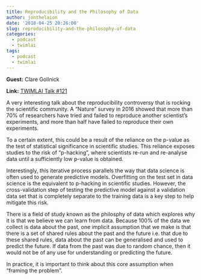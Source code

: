 ```yaml
---
title: Reproducibility and the Philosophy of Data
author: jonthelaion
date: '2018-04-25 20:26:00'
slug: reproducibility-and-the-philosophy-of-data
categories:
  - podcast
  - twimlai
tags:
  - podcast
  - twimlai
---
```

**Guest:** Clare Gollnick

**Link:** <a href="https://twimlai.com/twiml-talk-121-reproducibility-philosophy-data-clare-gollnick/" target="_blank">TWIMLAI Talk #121</a>

A very interesting talk about the reproducibility controversy that is rocking the scientific community. A "Nature" survey in 2016 showed that more than 70% of researchers have tried and failed to reproduce another scientist's experiments, and more than half have failed to reproduce their own experiments.

To a certain extent, this could be a result of the reliance on the p-value as the test of statistical significance in scientific studies. This reliance exposes studies to the risk of "p-hacking", where scientists re-run and re-analyse data until a sufficiently low p-value is obtained. 

Interestingly, this iterative process parallels the way that data science is often used to generate predictive models. Overfitting on the test set in data science is the equivalent to p-hacking in scientific studies. However, the cross-validation step of testing the predictive model against a validation data set that is completely separate to the training data is a key step to help mitigate this risk.

There is a field of study known as the philosphy of data which explores why it is that we believe we can learn from data. Because 100% of the data we collect is data about the past, one implicit assumption that we make is that there is a set of shared rules about the past and the future i.e. that due to these shared rules, data about the past can be generalised and used to predict the future. If data from the past was due to random chance, then it would not be of any use for understanding or predicting the future.

In practice, it is important to think about this core assumption when "framing the problem".
